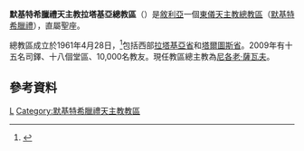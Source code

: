 {{Infobox Roman Catholic diocese
|jurisdiction     = 總教區
|name             = 拉塔基亞
|latin= Archieparchia  Laodicena Graecorum Melkitarum
|image =
|caption =
|location = [[敘利亞|敘利亞]]
|territory =[[拉塔基亞省|拉塔基亞省]]和[[塔爾圖斯省|塔爾圖斯省]]
|population = 10,000
|rite = [[默基特希臘禮天主教會|默基特希臘禮]]
|patron =
|province =直屬聖座
|established = 1961年
|cathedral = 
|co-cathedral =
|leadership = 主教 
|website = 
|pope =  
|patriarch= 
|metropolitan =[[尼各老·薩瓦夫|尼各老·薩瓦夫]]
|ordinary = 
|coadjutor archbishop = 
|coadjutor bishop = 
|auxiliary = 
|emeritus = }}

'''默基特希臘禮天主教拉塔基亞總教區'''（{{lang-la|Archieparchia Laodicena Graecorum Melkitarum}}）是[[敘利亞|敘利亞]]一個[[東儀天主教|東儀天主教]][[總教區|總教區]]（[[默基特希臘禮天主教會|默基特希臘禮]]），直屬聖座。

總教區成立於1961年4月28日，<ref>{{cite journal
|journal=[[宗座公報|宗座公報]]
|publisher=梵蒂岡出版社
|date=1962年
|volume=54
|title=Qui Dei consilio
|page=258
|url=http://www.vatican.va/archive/aas/documents/AAS%2054%201962%20-%20ocr.pdf
|access-date=2013-04-26
|archive-date=2016-03-04
|archive-url=https://web.archive.org/web/20160304115337/http://www.vatican.va/archive/aas/documents/AAS%2054%201962%20-%20ocr.pdf
|dead-url=no
}}</ref>包括西部[[拉塔基亞省|拉塔基亞省]]和[[塔爾圖斯省|塔爾圖斯省]]。2009年有十五名司鐸、十八個堂區、10,000名教友。現任教區總主教為[[尼各老·薩瓦夫|尼各老·薩瓦夫]]。

==參考資料==
{{reflist}}
{{敘利亞天主教教區}}
{{默基特希臘禮天主教會教區}}

[[Category:敘利亞天主教教區|L]]
[[Category:默基特希臘禮天主教教區|Category:默基特希臘禮天主教教區]]